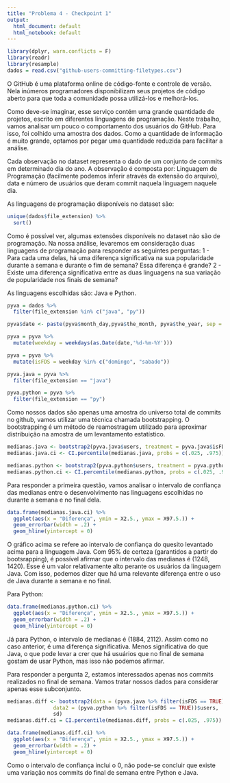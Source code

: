 ```yaml
---
title: "Problema 4 - Checkpoint 1"
output:
  html_document: default
  html_notebook: default
---
```


```r
library(dplyr, warn.conflicts = F)
library(readr)
library(resample)
dados = read.csv("github-users-committing-filetypes.csv")
```


O GitHub é uma plataforma online de código-fonte e controle de versão. Nela inúmeros programadores disponibilizam seus projetos de código aberto para que toda a comunidade possa utilizá-los e melhorá-los.

Como deve-se imaginar, esse serviço contém uma grande quantidade de projetos, escrito em diferentes linguagens de programação. Neste trabalho, vamos analisar um pouco o comportamento dos usuários do GitHub. Para isso, foi colhido uma amostra dos dados. Como a quantidade de informação é muito grande, optamos por pegar uma quantidade reduzida para facilitar a análise.

Cada observação no dataset representa o dado de um conjunto de commits em determinado dia do ano. A observação é composta por: Linguagem de Programação (facilmente podemos inferir através da extensão do arquivo), data e número de usuários que deram commit naquela linguagem naquele dia.

As linguagens de programação disponíveis no dataset são:

```r
unique(dados$file_extension) %>%
  sort()
```

Como é possível ver, algumas extensões disponíveis no dataset não são de programação. Na nossa análise, levaremos em consideração duas linguagens de programação para responder as seguintes perguntas:
  1 - Para cada uma delas, há uma diferença significativa na sua popularidade durante a semana e durante o fim de semana? Essa diferença é grande?
  2 - Existe uma diferença significativa entre as duas linguagens na sua variação de popularidade nos finais de semana?
  
As linguagens escolhidas são: Java e Python.

```r
pyva = dados %>%
  filter(file_extension %in% c("java", "py"))

pyva$date <- paste(pyva$month_day,pyva$the_month, pyva$the_year, sep = "-")

pyva = pyva %>%
  mutate(weekday = weekdays(as.Date(date,'%d-%m-%Y')))

pyva = pyva %>%
  mutate(isFDS = weekday %in% c("domingo", "sabado"))

pyva.java = pyva %>%
  filter(file_extension == "java")

pyva.python = pyva %>%
  filter(file_extension == "py")
```

Como nossos dados são apenas uma amostra do universo total de commits no github, vamos utilizar uma técnica chamada bootstrapping. O bootstrapping é um método de reamostragem utilizado para aproximar distribuição na amostra de um levantamento estatístico.

```r
medianas.java <- bootstrap2(pyva.java$users, treatment = pyva.java$isFDS, median,R = 10000)
medianas.java.ci <- CI.percentile(medianas.java, probs = c(.025, .975))
```

```r
medianas.python <- bootstrap2(pyva.python$users, treatment = pyva.python$isFDS, median,R = 10000)
medianas.python.ci <- CI.percentile(medianas.python, probs = c(.025, .975))
```

Para responder a primeira questão, vamos analisar o intervalo de confiança das medianas entre o desenvolvimento nas linguagens escolhidas no durante a semana e no final dela.

```r
data.frame(medianas.java.ci) %>% 
  ggplot(aes(x = "Diferença", ymin = X2.5., ymax = X97.5.)) + 
  geom_errorbar(width = .2) + 
  geom_hline(yintercept = 0)
```

O gráfico acima se refere ao intervalo de confiança do quesito levantado acima para a linguagem Java. Com 95% de certeza (garantidos a partir do bootsrapping), é possível afirmar que o intervalo das medianas é (1248, 1420). Esse é um valor relativamente alto perante os usuários da linguagem Java. Com isso, podemos dizer que há uma relevante diferença entre o uso de Java durante a semana e no final.

Para Python:

```r
data.frame(medianas.python.ci) %>% 
  ggplot(aes(x = "Diferença", ymin = X2.5., ymax = X97.5.)) + 
  geom_errorbar(width = .2) + 
  geom_hline(yintercept = 0)
```

Já para Python, o intervalo de medianas é (1884, 2112). Assim como no caso anterior, é uma diferença significativa. Menos significativa do que Java, o que pode levar a crer que há usuários que no final de semana gostam de usar Python, mas isso não podemos afirmar.

Para responder a pergunta 2, estamos interessados apenas nos commits realizados no final de semana. Vamos tratar nossos dados para considerar apenas esse subconjunto.

```r
medianas.diff <- bootstrap2(data = (pyva.java %>% filter(isFDS == TRUE))$users, 
               data2 = (pyva.python %>% filter(isFDS == TRUE))$users,
               sd)
medianas.diff.ci = CI.percentile(medianas.diff, probs = c(.025, .975))

data.frame(medianas.diff.ci) %>% 
  ggplot(aes(x = "Diferença", ymin = X2.5., ymax = X97.5.)) + 
  geom_errorbar(width = .2) + 
  geom_hline(yintercept = 0)
```

Como o intervalo de confiança inclui o 0, não pode-se concluir que existe uma variação nos commits do final de semana entre Python e Java.